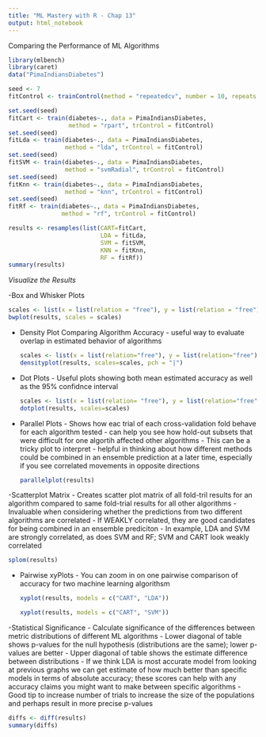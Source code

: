 ```yaml
---
title: "ML Mastery with R - Chap 13"
output: html_notebook
---
```


Comparing the Performance of ML Algorithms

```r
library(mlbench)
library(caret)
data("PimaIndiansDiabetes")

seed <- 7
fitControl <- trainControl(method = "repeatedcv", number = 10, repeats = 3)

set.seed(seed)
fitCart <- train(diabetes~., data = PimaIndiansDiabetes,
                 method = "rpart", trControl = fitControl) 
set.seed(seed)
fitLda <- train(diabetes~., data = PimaIndiansDiabetes,
                method = "lda", trControl = fitControl) 
set.seed(seed)
fitSVM <- train(diabetes~., data = PimaIndiansDiabetes,
                method = "svmRadial", trControl = fitControl) 
set.seed(seed)
fitKnn <- train(diabetes~., data = PimaIndiansDiabetes,
                method = "knn", trControl = fitControl) 
set.seed(seed)
fitRf <- train(diabetes~., data = PimaIndiansDiabetes,
               method = "rf", trControl = fitControl)

results <- resamples(list(CART=fitCart,
                          LDA = fitLda,
                          SVM = fitSVM,
                          KNN = fitKnn,
                          RF = fitRf))
summary(results)
```

*Visualize the Results*

-Box and Whisker Plots
```r
scales <- list(x = list(relation = "free"), y = list(relation = "free"))
bwplot(results, scales = scales)
```

- Density Plot Comparing Algorithm Accuracy
        - useful way to evaluate overlap in estimated behavior of algorithms
```r
scales <- list(x = list(relation="free"), y = list(relation="free"))
densityplot(results, scales=scales, pch = "|")
```

- Dot Plots
        - Useful plots showing both mean estimated accuracy as well as the 95% confidnce 
        interval
```r
scales <- list(x = list(relation= "free"), y = list(relation="free"))
dotplot(results, scales=scales)
```

- Parallel Plots
        - Shows how eac trial of each cross-validation fold behave for each algorithm 
        tested
        - can help you see how hold-out subsets that were difficult for one algortih 
        affected other algorithms
        - This can be a tricky plot to interpret
        - helpful in thinking about how different methods could be combined in an ensemble 
        prediction at a later time, especially if you see correlated movements in opposite
        directions
```r
parallelplot(results)
```


-Scatterplot Matrix
        - Creates scatter plot matrix of all fold-tril results for an algorithm compared
        to same fold-trial results for all other algorithms
        - Invaluable when considering whether the predictions from two different algorithms
        are correlated
                - If WEAKLY correlated, they are good candidates for being combined in
                an ensemble prediciton
        - In example, LDA and SVM are strongly correlated, as does SVM and RF;
        SVM and CART look weakly correlated
        
```r
splom(results)
```


- Pairwise xyPlots
        - You can zoom in on one pairwise comparison of accuracy for two machine learning
        algorithsm
```r
xyplot(results, models = c("CART", "LDA"))
```
```r
xyplot(results, models = c("CART", "SVM"))
```

-Statistical Significance
        - Calculate significance of the differences between metric distributions of 
        different ML algorithms
        - Lower diagonal of table shows p-values for the null hypothesis (distributions
        are the same); lower p-values are better
        - Upper diagonal of table shows the estimate difference between distributions
                - If we think LDA is most accurate model from looking at previous graphs
                we can get estimate of how much better than specific models in terms of
                absolute accuracy; these scores can help with any accuracy claims you 
                might want to make between specific algorithms
        - Good tip to increase number of trials to increase the size of the populations
        and perhaps result in more precise p-values
        
```r
diffs <- diff(results)
summary(diffs)
```

